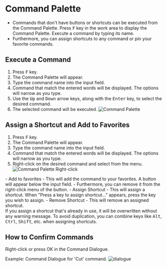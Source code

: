 
# Command Palette
- Commands that don't have buttons or shortcuts can be executed from the Command Palette. Press <kbd>F</kbd> key in the work area to display the Command Palette. Execute a command by typing its name. 
- Furthermore, you can assign shortcuts to any command or pin your favorite commands.

## Execute a Command
1. Press <kbd>F</kbd> key.
2. The Command Palette will appear.
3. Type the command name into the input field.
4. Command that match the entered words will be displayed. The options will narrow as you type.
5. Use the <kbd>Up</kbd> and <kbd>Down</kbd> arrow keys, along with the <kbd>Enter</kbd> key, to select the desired command.
6. The selected command will be executed.
![Command Palette](./img/command-palette.gif)

## Assign a Shortcut and Add to Favorites
1. Press <kbd>F</kbd> key.
2. The Command Palette will appear.
3. Type the command name into the input field.
4. Command that match the entered words will be displayed. The options will narrow as you type.
5. Right-click on the desired command and select from the menu.
![Command Palette Right-click](./img/command-palette-right-click.png)

<div class="dl">
- Add to favorites
   - This will add the command to your favorites. A button will appear below the input field.
   - Furthermore, you can remove it from the right-click menu of the button.
- Assign Shortcut
   - This will assign a shortcut. When "Press a key to assign shortcut..." appears, press the key you wish to assign.
- Remove Shortcut
   - This will remove an assigned shortcut.
</div>

<Callout type="warning" emoji="⚠️">
If you assign a shortcut that's already in use, it will be overwritten without any warning message. To avoid duplication, you can combine keys like <kbd>Alt</kbd>, <kbd>Ctrl</kbd>, <kbd>Shift</kbd>, etc. when assigning shortcuts.
</Callout>


## How to Confirm Commands

Right-click or press OK in the Command Dialogue.

Example: Command Dialogue for 'Cut' command.
![dialogue](./img/dialogue.png)







